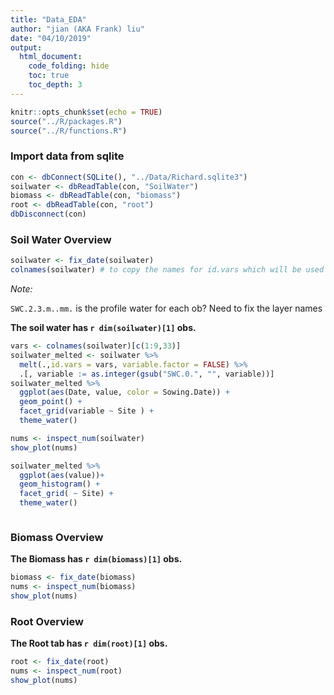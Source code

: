 ```yaml
---
title: "Data_EDA"
author: "jian (AKA Frank) liu"
date: "04/10/2019"
output:
  html_document: 
    code_folding: hide
    toc: true
    toc_depth: 3
---
```




```r
knitr::opts_chunk$set(echo = TRUE)
source("../R/packages.R")
source("../R/functions.R")
```

### Import data from sqlite

```r
con <- dbConnect(SQLite(), "../Data/Richard.sqlite3")
soilwater <- dbReadTable(con, "SoilWater")
biomass <- dbReadTable(con, "biomass")
root <- dbReadTable(con, "root")
dbDisconnect(con)
```


### Soil Water Overview 

```r
soilwater <- fix_date(soilwater)
colnames(soilwater) # to copy the names for id.vars which will be used in the melt fun. 
```

_Note:_

`SWC.2.3.m..mm.` is the profile water for each ob?
Need to fix the layer names

**The soil water has `r dim(soilwater)[1]` obs. **


```r
vars <- colnames(soilwater)[c(1:9,33)]
soilwater_melted <- soilwater %>% 
  melt(.,id.vars = vars, variable.factor = FALSE) %>% 
  .[, variable := as.integer(gsub("SWC.0.", "", variable))]
soilwater_melted %>% 
  ggplot(aes(Date, value, color = Sowing.Date)) + 
  geom_point() +
  facet_grid(variable ~ Site ) +
  theme_water()
```


```r
nums <- inspect_num(soilwater)
show_plot(nums)
```

```r
soilwater_melted %>% 
  ggplot(aes(value))+
  geom_histogram() +
  facet_grid( ~ Site) +
  theme_water()



```

### Biomass Overview 


**The Biomass has `r dim(biomass)[1]` obs. **


```r
biomass <- fix_date(biomass)
nums <- inspect_num(biomass)
show_plot(nums)
```

### Root Overview 

**The Root tab has `r dim(root)[1]` obs. **

```r
root <- fix_date(root)
nums <- inspect_num(root)
show_plot(nums)
```